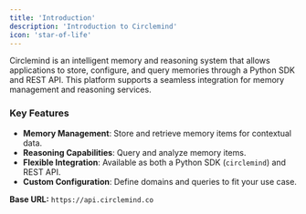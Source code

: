```yaml
---
title: 'Introduction'
description: 'Introduction to Circlemind'
icon: 'star-of-life'
---
```


Circlemind is an intelligent memory and reasoning system that allows applications to store, configure, and query memories through a Python SDK and REST API. This platform supports a seamless integration for memory management and reasoning services.

### Key Features

- **Memory Management**: Store and retrieve memory items for contextual data.
- **Reasoning Capabilities**: Query and analyze memory items.
- **Flexible Integration**: Available as both a Python SDK (`circlemind`) and REST API.
- **Custom Configuration**: Define domains and queries to fit your use case.

**Base URL:** `https://api.circlemind.co`